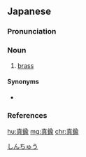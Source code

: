 ==Japanese==
{{wikipedia|lang=ja}}
{{ja-kanjitab|しん|ちゅう|yomi=o}}

===Pronunciation===
{{ja-pron|yomi=o|しんちゅう|acc=0|acc_ref=DJR}}

===Noun===
{{ja-noun|しんちゅう}}

# [[brass]]

====Synonyms====
* {{ja-r|黄銅|おうどう}}

===References===
<references/>

[[Category:ja:Alloys|しんちゅう]]

[[hu:真鍮]]
[[mg:真鍮]]
[[chr:真鍮]]